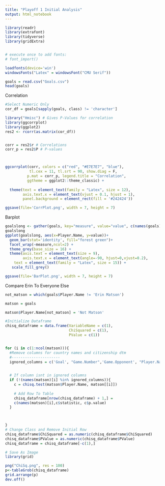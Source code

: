 ```yaml
---
title: "Playoff 1 Initial Analysis"
output: html_notebook
---
```


```r
library(readr)
library(extrafont) 
library(tidyverse)
library(gridExtra)


# execute once to add fonts:
# font_import() 

loadfonts(device='win')
windowsFonts("Latex" = windowsFont("CMU Serif"))

goals = read.csv("Goals.csv")
head(goals)
```

Correlation
```r
#Select Numeric Only
cor_df = goals[sapply(goals, class) != 'character']

library("Hmisc") # Gives P-Values for correlation
library(ggcorrplot)
library(ggplot2)
res2 <- rcorr(as.matrix(cor_df))


corr = res2$r # Correlations
corr_p = res2$P # P-values



ggcorrplot(corr, colors = c("red", "#E7E7E7", "blue"),
           tl.cex = 11, tl.srt = 90, show.diag = F,
          p.mat = corr_p, legend.title = "Correlation",
          ggtheme = ggplot2::theme_classic) +
  
  theme(text = element_text(family = "Latex", size = 12),
        axis.text.x = element_text(vjust = 0.1, hjust = 1),
        panel.background = element_rect(fill = '#242424'))

ggsave(file='CorrPlot.png', width = 7, height = 7)
```
Barplot
```r
goalslong <- gather(goals, key="measure", value="value", c(names(goals)[5:12]))
goalslong
ggplot(goalslong, aes(x=Player.Name, y=value))+
  geom_bar(stat='identity', fill="forest green")+
  facet_wrap(~measure,ncol=2) +
  theme_grey(base_size = 16) +
  theme(axis.text = element_text(size = 9),
        axis.text.x = element_text(angle=-90, hjust=0,vjust=0.2),
    text = element_text(family = "Latex", size = 15)) + 
   scale_fill_grey()

ggsave(file='BarPlot.png', width = 7, height = 7)
```


Compare Erin To Everyone Else

```r
not_matson = which(goals$Player.Name != 'Erin Matson')

matson = goals

matson$Player.Name[not_matson] = 'Not Matson'
```

```r
#Initialize Dataframe
chisq_dataframe = data.frame(VariableName = c(1),
                             ChiSquared = c(1),
                             PValue = c(1))


for (i in c(1:ncol(matson))){
  #Remove columns for country names and citizenship dtm
  #----------------------
  ignored_columns = c('Goal', "Game.Number",'Game.Opponent', "Player.Name")

  
  # If column isnt in ignored columns
  if (!(names(matson)[i] %in% ignored_columns)){
    c = chisq.test(matson$Player.Name, matson[[i]])
    
    # Add Row To Table
    chisq_dataframe[nrow(chisq_dataframe) + 1,] = 
    c(names(matson)[i],c$statistic, c$p.value)
  }
  


}
# Change Class and Remove Initial Row
chisq_dataframe$ChiSquared = as.numeric(chisq_dataframe$ChiSquared)
chisq_dataframe$PValue = as.numeric(chisq_dataframe$PValue)
chisq_dataframe = chisq_dataframe[-c(1),]
```

```r
# Save As Image
library(grid)

png("ChiSq.png", res = 100)
p<-tableGrob(chisq_dataframe)
grid.arrange(p)
dev.off()
```


